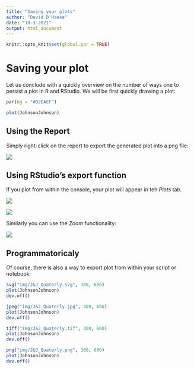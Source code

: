 ---
title: "Saving your plots"
author: "David D'Haese"
date: "18-3-2021"
output: html_document
---

```{r echo=FALSE}
knitr::opts_knit$set(global.par = TRUE)
```

# Saving your plot

Let us conclude with a quickly overview on the number of ways one to persist a plot in R and RStudio. We will be first quickly drawing a plot:

```{r echo = FALSE}
par(bg = "#D2EAEF")
```

```{r}
plot(JohnsonJohnson)
```

## Using the Report

Simply right-click on the report to export the generated plot into a png file:

![ ](img/export_01.png)

## Using RStudio's export function

If you plot from within the console, your plot will appear in teh _Plots_ tab.

![ ](img/export_02.png)

![ ](img/export_03.png)

Similarly you can use the _Zoom_ functionality:

![ ](img/export_04.png)

## Programmatoricaly

Of course, there is also a way to export plot from within your script or notebook:

```{r eval=FALSE}
svg("img/J&J_Quaterly.svg", 300, 600)
plot(JohnsonJohnson)
dev.off()

jpeg("img/J&J_Quaterly.jpg", 300, 600)
plot(JohnsonJohnson)
dev.off()

tiff("img/J&J_Quaterly.tif", 300, 600)
plot(JohnsonJohnson)
dev.off()

png("img/J&J_Quaterly.png", 300, 600)
plot(JohnsonJohnson)
dev.off()
```

